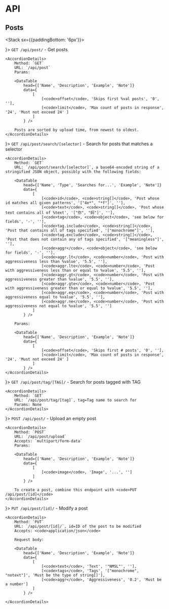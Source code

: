 
# API

## Posts

<Stack sx={{paddingBottom: '6px'}}>


<Accordion>
    <AccordionSummary expandIcon={ <ExpandMoreIcon /> }>
        <code>GET /api/post/</code> - Get posts
    </AccordionSummary>

    <AccordionDetails>
        Method: `GET`  
        URL: `/api/post`  
        Params:  

        <DataTable
            head={['Name', 'Description', 'Example', 'Note']}
            data={
                [
                    [<code>offset</code>, 'Skips first %val posts', '0', ''],
                    [<code>limit</code>, 'Max count of posts in response', '24', 'Must not exceed 24' ]
                ]
            } />
        
        Posts are sorted by upload time, from newest to oldest.
    </AccordionDetails>
</Accordion>

<Accordion>
    <AccordionSummary expandIcon={ <ExpandMoreIcon /> }>
        <code>GET /api/post/search/[selector]</code> - Search for posts that matches a selector
    </AccordionSummary>

    <AccordionDetails>
        Method: `GET`  
        URL: `/api/post/search/[selector]`, a base64-encoded string of a stringified JSON object, possibly with the following fields:  

        <DataTable
            head={['Name', 'Type', 'Searches for...', 'Example', 'Note']}
            data={
                [
                    [<code>id</code>, <code>string[]</code>, 'Post whose id matches all given patterns', '["4e*", "*f"]', ''],
                    [<code>text</code>, <code>string[]</code>, 'Post whose text contains all of %text', '["你", "妈"]', ''],
                    [<code>tag</code>, <code>object</code>, 'see below for fields', '-', ''],
                    [<code>tag.include</code>, <code>string[]</code>, 'Post that contains all of tags specified', '["monochrome"]', ''],
                    [<code>tag.exclude</code>, <code>string[]</code>, 'Post that does not contain any of tags specified', '["meaningless"]', ''],
                    [<code>aggr</code>, <code>object</code>, 'see below for fields', '-', ''],
                    [<code>aggr.lt</code>, <code>number</code>, 'Post with aggressiveness less than %value', '5.5', ''],
                    [<code>aggr.lte</code>, <code>number</code>, 'Post with aggressiveness less than or equal to %value', '5.5', ''],
                    [<code>aggr.gt</code>, <code>number</code>, 'Post with aggressiveness greater than %value', '5.5', ''],
                    [<code>aggr.gte</code>, <code>number</code>, 'Post with aggressiveness greater than or equal to %value', '5.5', ''],
                    [<code>aggr.eq</code>, <code>number</code>, 'Post with aggressiveness equal to %value', '5.5', ''],
                    [<code>aggr.ne</code>, <code>number</code>, 'Post with aggressiveness not equal to %value', '5.5', '']
                ]   
            } />

        Params:

        <DataTable
            head={['Name', 'Description', 'Example', 'Note']}
            data={
                [
                    [<code>offset</code>, 'Skips first # posts', '0', ''],
                    [<code>limit</code>, 'Max count of posts in response', '24', 'Must not exceed 24' ]
                ]
            } />
    </AccordionDetails>
</Accordion>

<Accordion>
    <AccordionSummary expandIcon={ <ExpandMoreIcon /> }>
        <code>GET /api/post/tag/[TAG]/</code> - Search for posts tagged with TAG
    </AccordionSummary>

    <AccordionDetails>
        Method: `GET`  
        URL: `/api/post/tag/[tag]`, tag=Tag name to search for  
        Params: None
    </AccordionDetails>
</Accordion>

<Accordion>
    <AccordionSummary expandIcon={ <ExpandMoreIcon /> }>
        <code>POST /api/post/</code> - Upload an empty post
    </AccordionSummary>

    <AccordionDetails>
        Method: `POST`  
        URL: `/api/post/upload`  
        Accepts: `multipart/form-data`  
        Params:

        <DataTable
            head={['Name', 'Description', 'Example', 'Note']}
            data={
                [
                    [<code>image</code>, 'Image', '...', '']
                ]
            } />

        To create a post, combine this endpoint with <code>PUT /api/post/[id]</code>
    </AccordionDetails>
</Accordion>

<Accordion>
    <AccordionSummary expandIcon={ <ExpandMoreIcon /> }>
        <code>PUT /api/post/[id]/</code> - Modify a post
    </AccordionSummary>

    <AccordionDetails>
        Method: `PUT`  
        URL: `/api/post/[id]/`, id=ID of the post to be modified  
        Accepts: <code>application/json</code>  

        Request body:

        <DataTable
            head={['Name', 'Description', 'Example', 'Note']}
            data={
                [
                    [<code>text</code>, 'Text', '"NMSL"', ''],
                    [<code>tags</code>, 'Tags', '["monochrome", "notext"]', 'Must be the type of string[]'],
                    [<code>aggr</code>, 'Aggressiveness', '0.2', 'Must be a number']
                ]
            } />

    </AccordionDetails>
</Accordion>


</Stack>